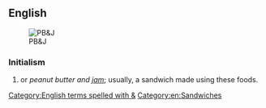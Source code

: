 ==English==
[[File:Peanut-Butter-Jelly-Sandwich.jpg|thumb|PB&J]]
===Initialism===
{{en-noun}}

# {{initialism of|lang=en|[[peanut butter|Peanut butter]] [[and]] [[jelly]]}} or ''peanut butter and [[jam]]''; usually, a sandwich made using these foods.

[[Category:English terms spelled with &]]
[[Category:en:Sandwiches]]